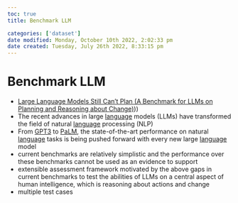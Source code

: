 ```yaml
---
toc: true
title: Benchmark LLM

categories: ['dataset']
date modified: Monday, October 10th 2022, 2:02:33 pm
date created: Tuesday, July 26th 2022, 8:33:15 pm
---
```


# Benchmark LLM
- [Large Language Models Still Can’t Plan (A Benchmark for LLMs on Planning and Reasoning about Change)](A%20Benchmark%20for%20LLMs%20on%20Planning%20and%20Reasoning%20about%20Change)))
- The recent advances in large [language](language.qmd) models (LLMs) have transformed the field of natural [language](language.qmd) processing (NLP)
- From [GPT3](GPT3.qmd) to [PaLM](PaLM.qmd), the state-of-the-art performance on natural [language](language.qmd) tasks is being pushed forward with every new large [language](language.qmd) model
- current benchmarks are relatively simplistic and the performance over these benchmarks cannot be used as an evidence to support
- extensible assessment framework motivated by the above gaps in current benchmarks to test the abilities of LLMs on a central aspect of human intelligence, which is reasoning about actions and change
- multiple test cases



